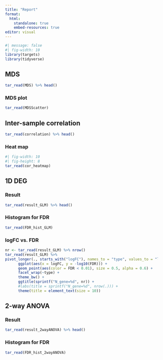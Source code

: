 ```yaml
---
title: "Report"
format:
  html:
    standalone: true
    embed-resources: true
editor: visual
---
```


```r
#| message: false
#| fig-width: 10
library(targets)
library(tidyverse)
```

## MDS

```r
tar_read(MDS) %>% head()
```

### MDS plot

```r
tar_read(MDSScatter)
```

## Inter-sample correlation

```r
tar_read(correlation) %>% head()
```

### Heat map

```r
#| fig-width: 10
#| fig-height: 8
tar_read(cor_heatmap)
```

## 1D DEG

### Result

```r
tar_read(result_GLM) %>% head()
```

### Histogram for FDR

```r
tar_read(FDR_hist_GLM)
```

### logFC vs. FDR

```r
nr <- tar_read(result_GLM) %>% nrow()
tar_read(result_GLM) %>%
pivot_longer(., starts_with("logFC"), names_to = "type", values_to = "logFC") %>%
      ggplot(aes(x = logFC, y = -log10(FDR))) +
      geom_point(aes(color = FDR < 0.01), size = 0.5, alpha = 0.6) +
      facet_wrap(~type) +
      theme_bw() +
      ggtitle(sprintf("N_gene=%d", nr)) +
      #labs(title = sprintf("N_gene=%d", nrow(.))) +
      theme(title = element_text(size = 10))
```

## 2-way ANOVA

### Result

```r
tar_read(result_2wayANOVA) %>% head()
```

### Histogram for FDR

```r
tar_read(FDR_hist_2wayANOVA)
```
